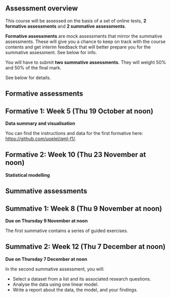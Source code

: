 ## Assessment overview

This course will be assessed on the basis of a set of online tests, **2 formative assessments** and **2 summative assessments**.

**Formative assessments** are mock assessments that mirror the summative assessments. These will give you a chance to keep on track with the course contents and get interim feedback that will better prepare you for the summative assessment. See below for info.

You will have to submit **two summative assessments**. They will weight 50% and 50% of the final mark.

See below for details.

## Formative assessments

::: {.callout-warning}
## Formative 1: Week 5 (Thu 19 October at noon)

**Data summary and visualisation**

You can find the instructions and data for the first formative here: <https://github.com/uoelel/qml-f1/>.
:::

::: {.callout-warning}
## Formative 2: Week 10 (Thu 23 November at noon)

**Statistical modelling**
:::

## Summative assessments

::: {.callout-tip}
## Summative 1: Week 8 (Thu 9 November at noon)

**Due on Thursday 9 November at noon**

The first summative contains a series of guided exercises. 

:::

::: {.callout-tip}
## Summative 2: Week 12 (Thu 7 December at noon)

**Due on Thursday 7 December at noon**

In the second summative assessment, you will:

-   Select a dataset from a list and its associated research questions.
-   Analyse the data using one linear model.
-   Write a report about the data, the model, and your findings.
:::
